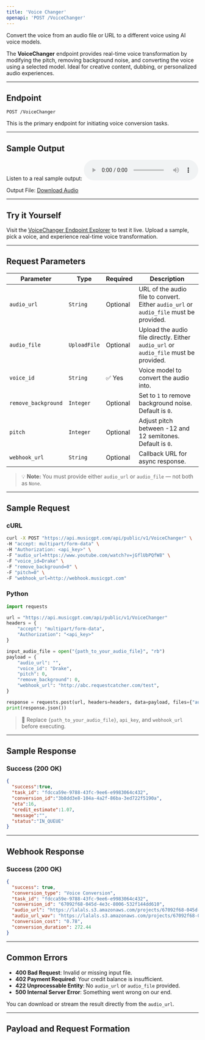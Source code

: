 ```yaml
---
title: 'Voice Changer'
openapi: 'POST /VoiceChanger'
---
```


Convert the voice from an audio file or URL to a different voice using AI voice models.

The **VoiceChanger** endpoint provides real-time voice transformation by modifying the pitch, removing background noise, and converting the voice using a selected model. Ideal for creative content, dubbing, or personalized audio experiences.

---

## Endpoint

```http
POST /VoiceChanger
```

This is the primary endpoint for initiating voice conversion tasks.


---

## Sample Output

Listen to a real sample output:
<audio controls="1" controlslist="nodownload nofullscreen noremoteplayback" src="https://lalals.s3.amazonaws.com/projects/67092f68-045d-4e3c-8006-532f144dd610.mp3">Your browser does not support the audio playback.</audio>

Output File:
<a href="https://lalals.s3.amazonaws.com/projects/67092f68-045d-4e3c-8006-532f144dd610.wav" target="_blank">Download Audio</a>

---

## Try it Yourself

Visit the [VoiceChanger Endpoint Explorer](/api-documentation/endpoint/voicetovoice) to test it live. Upload a sample, pick a voice, and experience real-time voice transformation.

---

## Request Parameters

| Parameter           | Type        | Required | Description                                                                 |
|--------------------|-------------|----------|-----------------------------------------------------------------------------|
| `audio_url`        | `String`    | Optional | URL of the audio file to convert. Either `audio_url` or `audio_file` must be provided. |
| `audio_file`       | `UploadFile`| Optional | Upload the audio file directly. Either `audio_url` or `audio_file` must be provided. |
| `voice_id`         | `String`    | ✅ Yes   | Voice model to convert the audio into.                                      |
| `remove_background`| `Integer`   | Optional | Set to `1` to remove background noise. Default is `0`.                      |
| `pitch`            | `Integer`   | Optional | Adjust pitch between -12 and 12 semitones. Default is `0`.                  |
| `webhook_url`      | `String`    | Optional | Callback URL for async response.                                            |

> 💡 **Note:** You must provide either `audio_url` or `audio_file` — not both as `None`.

---

## Sample Request

### cURL

```bash
curl -X POST "https://api.musicgpt.com/api/public/v1/VoiceChanger" \
-H "accept: multipart/form-data" \
-H "Authorization: <api_key>" \
-F "audio_url=https://www.youtube.com/watch?v=jGflUbPQfW8" \
-F "voice_id=Drake" \
-F "remove_background=0" \
-F "pitch=0" \
-F "webhook_url=http://webhook.musicgpt.com"
```

### Python

```python
import requests

url = "https://api.musicgpt.com/api/public/v1/VoiceChanger"
headers = {
    "accept": "multipart/form-data",
    "Authorization": "<api_key>"
}

input_audio_file = open("{path_to_your_audio_file}", "rb")
payload = {
    "audio_url": "",
    "voice_id": "Drake",
    "pitch": 0,
    "remove_background": 0,
    "webhook_url": "http://abc.requestcatcher.com/test",
}

response = requests.post(url, headers=headers, data=payload, files={"audio_file": input_audio_file})
print(response.json())
```

> 🔐 Replace `{path_to_your_audio_file}`, `api_key`, and `webhook_url` before executing.

---

## Sample Response

### Success (200 OK)

```json
{
  "success":true,
  "task_id": "fdcca59e-9788-43fc-9ee6-e9983064c432",  
  "conversion_id":"3b8dd3e8-104a-4a2f-86ba-3ed722f5190a",
  "eta":16,
  "credit_estimate":1.07,
  "message":"",
  "status":"IN_QUEUE"
}
```

---
## Webhook Response

### Success (200 OK)

```json
{
  "success": true, 
  "conversion_type": "Voice Conversion", 
  "task_id": "fdcca59e-9788-43fc-9ee6-e9983064c432", 
  "conversion_id": "67092f68-045d-4e3c-8006-532f144dd610", 
  "audio_url": "https://lalals.s3.amazonaws.com/projects/67092f68-045d-4e3c-8006-532f144dd610.mp3", 
  "audio_url_wav": "https://lalals.s3.amazonaws.com/projects/67092f68-045d-4e3c-8006-532f144dd610.wav", 
  "conversion_cost": "0.78", 
  "conversion_duration": 272.44
}
```
---

## Common Errors

- **400 Bad Request**: Invalid or missing input file.
- **402 Payment Required**: Your credit balance is insufficient.
- **422 Unprocessable Entity**: No `audio_url` or `audio_file` provided.
- **500 Internal Server Error**: Something went wrong on our end.


You can download or stream the result directly from the `audio_url`.

---

## Payload and Request Formation